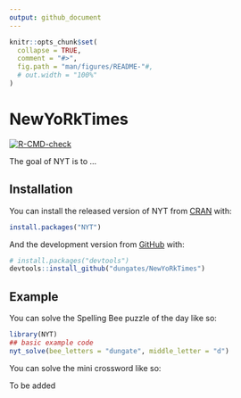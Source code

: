 ```yaml
---
output: github_document
---
```


<!-- README.md is generated from README.Rmd. Please edit that file -->

```r
knitr::opts_chunk$set(
  collapse = TRUE,
  comment = "#>",
  fig.path = "man/figures/README-"#,
  # out.width = "100%"
)
```

# NewYoRkTimes

<!-- badges: start -->
[![R-CMD-check](https://github.com/dungates/NewYoRkTimes/workflows/R-CMD-check/badge.svg)](https://github.com/dungates/NewYoRkTimes/actions)
<!-- badges: end -->

The goal of NYT is to ...

## Installation

You can install the released version of NYT from [CRAN](https://CRAN.R-project.org) with:

``` r
install.packages("NYT")
```

And the development version from [GitHub](https://github.com/) with:

``` r
# install.packages("devtools")
devtools::install_github("dungates/NewYoRkTimes")
```
## Example

You can solve the Spelling Bee puzzle of the day like so:

```r
library(NYT)
## basic example code
nyt_solve(bee_letters = "dungate", middle_letter = "d")
```


You can solve the mini crossword like so:

To be added
